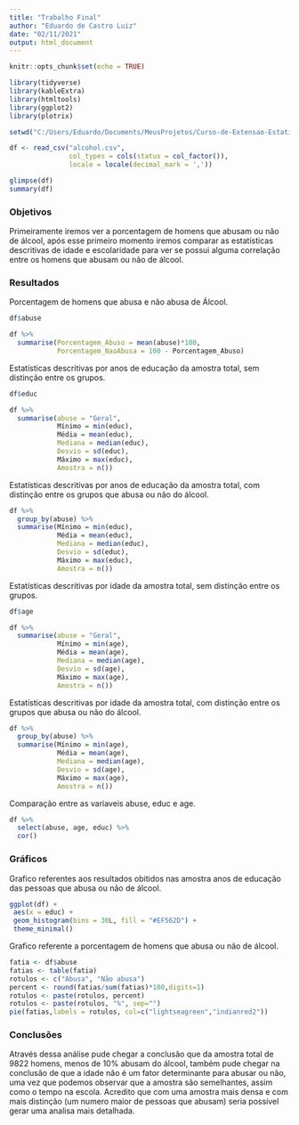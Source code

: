 ```yaml
---
title: "Trabalho Final"
author: "Eduardo de Castro Luiz"
date: "02/11/2021"
output: html_document
---
```


```r
knitr::opts_chunk$set(echo = TRUE)

library(tidyverse)
library(kableExtra)
library(htmltools)
library(ggplot2)
library(plotrix)

setwd("C:/Users/Eduardo/Documents/MeusProjetos/Curso-de-Extensao-Estatistica-com-R")

df <- read_csv("alcohol.csv",
               col_types = cols(status = col_factor()),
               locale = locale(decimal_mark = ','))

glimpse(df)
summary(df)
```

### Objetivos

Primeiramente iremos ver a porcentagem de homens que abusam ou não de álcool, após esse primeiro momento iremos comparar as estatísticas descritivas de idade e escolaridade para ver se possui alguma correlação entre os homens que abusam ou não de álcool.

### Resultados

Porcentagem de homens que abusa e não abusa de Álcool. 
```r
df$abuse
```

```r
df %>% 
  summarise(Porcentagem_Abuso = mean(abuse)*100,
            Porcentagem_NaoAbusa = 100 - Porcentagem_Abuso)
```

Estatísticas descritivas por anos de educação da amostra total, sem distinção entre os grupos.

```r
df$educ
```

```r
df %>% 
  summarise(abuse = "Geral",
            Mínimo = min(educ),
            Média = mean(educ),
            Mediana = median(educ),
            Desvio = sd(educ),
            Máximo = max(educ),
            Amostra = n())

```

Estatísticas descritivas por anos de educação da amostra total, com distinção entre os grupos que abusa ou não do álcool.
```r
df %>% 
  group_by(abuse) %>% 
  summarise(Mínimo = min(educ),
            Média = mean(educ),
            Mediana = median(educ),
            Desvio = sd(educ),
            Máximo = max(educ),
            Amostra = n())
```

Estatísticas descritivas por idade da amostra total, sem distinção entre os grupos.
```r
df$age
```

```r
df %>% 
  summarise(abuse = "Geral",
            Mínimo = min(age),
            Média = mean(age),
            Mediana = median(age),
            Desvio = sd(age),
            Máximo = max(age),
            Amostra = n())
```

Estatísticas descritivas por idade da amostra total, com distinção entre os grupos que abusa ou não do álcool.
```r
df %>% 
  group_by(abuse) %>% 
  summarise(Mínimo = min(age),
            Média = mean(age),
            Mediana = median(age),
            Desvio = sd(age),
            Máximo = max(age),
            Amostra = n())
```


Comparação entre as variaveis abuse, educ e age.
```r
df %>% 
  select(abuse, age, educ) %>% 
  cor()
```


### Gráficos

Grafico referentes aos resultados obitidos nas amostra anos de educação das pessoas que abusa ou não de álcool.
```r
ggplot(df) +
 aes(x = educ) +
 geom_histogram(bins = 30L, fill = "#EF562D") +
 theme_minimal()
```

Grafico referente a porcentagem de homens que abusa ou não de álcool.
```r
fatia <- df$abuse
fatias <- table(fatia)
rotulos <- c("Abusa", "Não abusa")
percent <- round(fatias/sum(fatias)*100,digits=1)
rotulos <- paste(rotulos, percent)
rotulos <- paste(rotulos, "%", sep="")
pie(fatias,labels = rotulos, col=c("lightseagreen","indianred2"))
```

### Conclusões

Através dessa análise pude chegar a conclusão que da amostra total de 9822 homens, menos de 10% abusam do álcool, também pude chegar na conclusão de que a idade não é um fator determinante para abusar ou não, uma vez que podemos observar que a amostra são semelhantes, assim como o tempo na escola.
Acredito que com uma amostra mais densa e com mais distinção (um numero maior de pessoas que abusam) seria possível gerar uma analisa mais detalhada.


  
